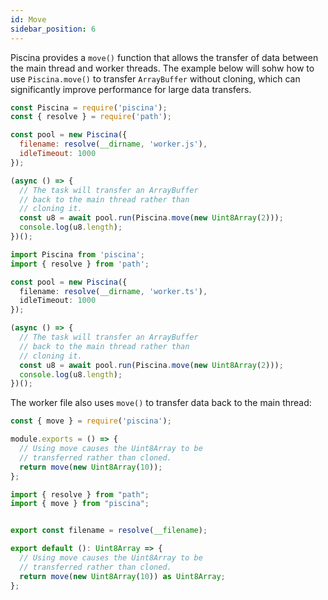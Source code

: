 ```yaml
---
id: Move
sidebar_position: 6
---
```



Piscina provides a `move()` function that allows the transfer of data between the main thread and worker threads. The example below will sohw how to use `Piscina.move()` to transfer `ArrayBuffer` without cloning, which can significantly improve performance for large data transfers.

<Tabs>
<TabItem value="Javascript">

```javascript title="index.js"
const Piscina = require('piscina');
const { resolve } = require('path');

const pool = new Piscina({
  filename: resolve(__dirname, 'worker.js'),
  idleTimeout: 1000
});

(async () => {
  // The task will transfer an ArrayBuffer
  // back to the main thread rather than
  // cloning it.
  const u8 = await pool.run(Piscina.move(new Uint8Array(2)));
  console.log(u8.length);
})();
```

</TabItem>

<TabItem value="Typescript">

```typescript title="index.ts"
import Piscina from 'piscina';
import { resolve } from 'path';

const pool = new Piscina({
  filename: resolve(__dirname, 'worker.ts'),
  idleTimeout: 1000
});

(async () => {
  // The task will transfer an ArrayBuffer
  // back to the main thread rather than
  // cloning it.
  const u8 = await pool.run(Piscina.move(new Uint8Array(2)));
  console.log(u8.length);
})();
```

</TabItem>
</Tabs>

The worker file also uses `move()` to transfer data back to the main thread:

<Tabs>
<TabItem value="Javascript">

```javascript title="worker.js"
const { move } = require('piscina');

module.exports = () => {
  // Using move causes the Uint8Array to be
  // transferred rather than cloned.
  return move(new Uint8Array(10));
};
```

</TabItem>

<TabItem value="Typescript">

```typescript title="worker.ts"
import { resolve } from "path";
import { move } from "piscina";


export const filename = resolve(__filename);

export default (): Uint8Array => {
  // Using move causes the Uint8Array to be
  // transferred rather than cloned.
  return move(new Uint8Array(10)) as Uint8Array;
};

```
</TabItem>
</Tabs>
